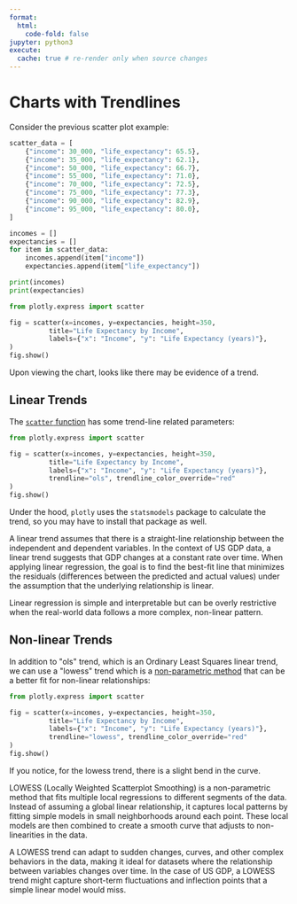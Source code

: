 ```yaml
---
format:
  html:
    code-fold: false
jupyter: python3
execute:
  cache: true # re-render only when source changes
---
```


# Charts with Trendlines

Consider the previous scatter plot example:



```python
scatter_data = [
    {"income": 30_000, "life_expectancy": 65.5},
    {"income": 35_000, "life_expectancy": 62.1},
    {"income": 50_000, "life_expectancy": 66.7},
    {"income": 55_000, "life_expectancy": 71.0},
    {"income": 70_000, "life_expectancy": 72.5},
    {"income": 75_000, "life_expectancy": 77.3},
    {"income": 90_000, "life_expectancy": 82.9},
    {"income": 95_000, "life_expectancy": 80.0},
]

incomes = []
expectancies = []
for item in scatter_data:
    incomes.append(item["income"])
    expectancies.append(item["life_expectancy"])

print(incomes)
print(expectancies)
```

```python
from plotly.express import scatter

fig = scatter(x=incomes, y=expectancies, height=350,
          title="Life Expectancy by Income",
          labels={"x": "Income", "y": "Life Expectancy (years)"},
)
fig.show()
```

Upon viewing the chart, looks like there may be evidence of a trend.

## Linear Trends

The [`scatter` function](https://plotly.com/python-api-reference/generated/plotly.express.scatter) has some trend-line related parameters:

```python
from plotly.express import scatter

fig = scatter(x=incomes, y=expectancies, height=350,
          title="Life Expectancy by Income",
          labels={"x": "Income", "y": "Life Expectancy (years)"},
          trendline="ols", trendline_color_override="red"
)
fig.show()
```

:::{.callout-note title="FYI"}
Under the hood, `plotly` uses the `statsmodels` package to calculate the trend, so you may have to install that package as well.
:::

A linear trend assumes that there is a straight-line relationship between the independent and dependent variables. In the context of US GDP data, a linear trend suggests that GDP changes at a constant rate over time. When applying linear regression, the goal is to find the best-fit line that minimizes the residuals (differences between the predicted and actual values) under the assumption that the underlying relationship is linear.

Linear regression is simple and interpretable but can be overly restrictive when the real-world data follows a more complex, non-linear pattern.


## Non-linear Trends

In addition to \"ols\" trend, which is an Ordinary Least Squares linear trend, we can use a \"lowess\" trend which is a [non-parametric method](https://www.investopedia.com/terms/n/nonparametric-statistics.asp) that can be a better fit for non-linear relationships:

```python
from plotly.express import scatter

fig = scatter(x=incomes, y=expectancies, height=350,
          title="Life Expectancy by Income",
          labels={"x": "Income", "y": "Life Expectancy (years)"},
          trendline="lowess", trendline_color_override="red"
)
fig.show()
```

If you notice, for the lowess trend, there is a slight bend in the curve.

LOWESS (Locally Weighted Scatterplot Smoothing) is a non-parametric method that fits multiple local regressions to different segments of the data. Instead of assuming a global linear relationship, it captures local patterns by fitting simple models in small neighborhoods around each point. These local models are then combined to create a smooth curve that adjusts to non-linearities in the data.

A LOWESS trend can adapt to sudden changes, curves, and other complex behaviors in the data, making it ideal for datasets where the relationship between variables changes over time. In the case of US GDP, a LOWESS trend might capture short-term fluctuations and inflection points that a simple linear model would miss.
